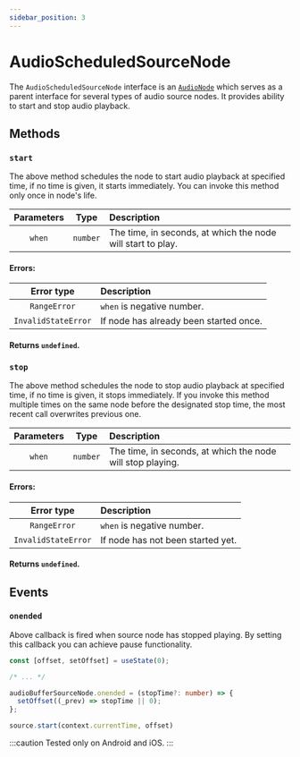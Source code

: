 ```yaml
---
sidebar_position: 3
---
```



# AudioScheduledSourceNode

The `AudioScheduledSourceNode` interface is an [`AudioNode`](/core/audio-node) which serves as a parent interface for several types of audio source nodes.
It provides ability to start and stop audio playback.

## Methods

### `start`

The above method schedules the node to start audio playback at specified time, if no time is given, it starts immediately.
You can invoke this method only once in node's life.

| Parameters | Type | Description |
| :---: | :---: | :---- |
| `when` | `number` | The time, in seconds, at which the node will start to play. |

#### Errors:

| Error type | Description |
| :---: | :---- |
| `RangeError` | `when` is negative number. |
| `InvalidStateError` | If node has already been started once. |

#### Returns `undefined`.

### `stop`

The above method schedules the node to stop audio playback at specified time, if no time is given, it stops immediately.
If you invoke this method multiple times on the same node before the designated stop time, the most recent call overwrites previous one.

| Parameters | Type | Description |
| :---: | :---: | :---- |
| `when` | `number` | The time, in seconds, at which the node will stop playing. |

#### Errors:

| Error type | Description |
| :---: | :---- |
| `RangeError` | `when` is negative number. |
| `InvalidStateError` | If node has not been started yet. |

#### Returns `undefined`.

## Events

### `onended` <Experimental />

Above callback is fired when source node has stopped playing.
By setting this callback you can achieve pause functionality.

```ts
const [offset, setOffset] = useState(0);

/* ... */

audioBufferSourceNode.onended = (stopTime?: number) => {
  setOffset((_prev) => stopTime || 0);
};

source.start(context.currentTime, offset)
```

:::caution
Tested only on Android and iOS.
:::
